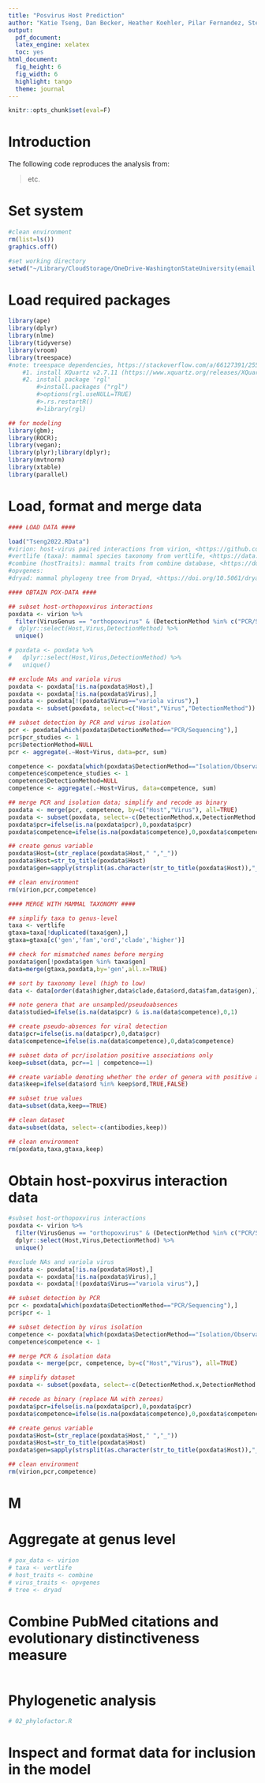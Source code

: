 ```yaml
---
title: "Posvirus Host Prediction"
author: "Katie Tseng, Dan Becker, Heather Koehler, Pilar Fernandez, Stephanie Seifert"
output:
  pdf_document:
  latex_engine: xelatex
  toc: yes
html_document:
  fig_height: 6
  fig_width: 6
  highlight: tango
  theme: journal
---
```


```r
knitr::opts_chunk$set(eval=F)
```

# Introduction

The following code reproduces the analysis from:

> etc.

# Set system

```r

#clean environment
rm(list=ls()) 
graphics.off()

#set working directory
setwd("~/Library/CloudStorage/OneDrive-WashingtonStateUniversity(email.wsu.edu)/Fernandez Lab/Projects (Active)/OPV Host Prediction/GitHub/PoxHost/Tseng2022")

```

# Load required packages

```r

library(ape)
library(dplyr)
library(nlme)
library(tidyverse)
library(vroom)
library(treespace) 
#note: treespace dependencies, https://stackoverflow.com/a/66127391/2554330
    #1. install XQuartz v2.7.11 (https://www.xquartz.org/releases/XQuartz-2.7.11.html); 
    #2. install package 'rgl'
        #>install.packages ("rgl")
        #>options(rgl.useNULL=TRUE)
        #>.rs.restartR()
        #>library(rgl)

## for modeling
library(gbm);
library(ROCR);
library(vegan);
library(plyr);library(dplyr);
library(mvtnorm)
library(xtable)
library(parallel)
```

# Load, format and merge data

```r

#### LOAD DATA ####

load("Tseng2022.RData")
#virion: host-virus paired interactions from virion, <https://github.com/viralemergence/virion/tree/main/Virion> 
#vertlife (taxa): mammal species taxonomy from vertlife, <https://data.vertlife.org/>
#combine (hostTraits): mammal traits from combine database, <https://doi.org/10.1002/ecy.3344> (file: "trait_data_imputed.csv")
#opvgenes:
#dryad: mammal phylogeny tree from Dryad, <https://doi.org/10.5061/dryad.tb03d03> (path: "Data_S8_finalFigureFiles">"_DATA")

#### OBTAIN POX-DATA ####

## subset host-orthopoxvirus interactions
poxdata <- virion %>%
  filter(VirusGenus == "orthopoxvirus" & (DetectionMethod %in% c("PCR/Sequencing","Isolation/Observation"))) %>% 
#  dplyr::select(Host,Virus,DetectionMethod) %>%
  unique()

# poxdata <- poxdata %>%
#   dplyr::select(Host,Virus,DetectionMethod) %>%
#   unique() 

## exclude NAs and variola virus
poxdata <- poxdata[!is.na(poxdata$Host),]
poxdata <- poxdata[!is.na(poxdata$Virus),]
poxdata <- poxdata[!(poxdata$Virus=="variola virus"),]
poxdata <- subset(poxdata, select=c("Host","Virus","DetectionMethod"))

## subset detection by PCR and virus isolation
pcr <- poxdata[which(poxdata$DetectionMethod=="PCR/Sequencing"),]
pcr$pcr_studies <- 1
pcr$DetectionMethod=NULL
pcr <- aggregate(.~Host+Virus, data=pcr, sum)

competence <- poxdata[which(poxdata$DetectionMethod=="Isolation/Observation"),]
competence$competence_studies <- 1
competence$DetectionMethod=NULL
competence <- aggregate(.~Host+Virus, data=competence, sum)

## merge PCR and isolation data; simplify and recode as binary
poxdata <- merge(pcr, competence, by=c("Host","Virus"), all=TRUE)
poxdata <- subset(poxdata, select=-c(DetectionMethod.x,DetectionMethod.y))
poxdata$pcr=ifelse(is.na(poxdata$pcr),0,poxdata$pcr)
poxdata$competence=ifelse(is.na(poxdata$competence),0,poxdata$competence)

## create genus variable
poxdata$Host=(str_replace(poxdata$Host," ","_"))
poxdata$Host=str_to_title(poxdata$Host)
poxdata$gen=sapply(strsplit(as.character(str_to_title(poxdata$Host)),"_"),function(x) x[1])

## clean environment
rm(virion,pcr,competence)

#### MERGE WITH MAMMAL TAXONOMY ####

## simplify taxa to genus-level
taxa <- vertlife
gtaxa=taxa[!duplicated(taxa$gen),]
gtaxa=gtaxa[c('gen','fam','ord','clade','higher')]

## check for mismatched names before merging
poxdata$gen[!poxdata$gen %in% taxa$gen]
data=merge(gtaxa,poxdata,by='gen',all.x=TRUE)

## sort by taxonomy level (high to low)
data <- data[order(data$higher,data$clade,data$ord,data$fam,data$gen),]

## note genera that are unsampled/pseudoabsences
data$studied=ifelse(is.na(data$pcr) & is.na(data$competence),0,1)

## create pseudo-absences for viral detection
data$pcr=ifelse(is.na(data$pcr),0,data$pcr)
data$competence=ifelse(is.na(data$competence),0,data$competence)

## subset data of pcr/isolation positive associations only
keep=subset(data, pcr==1 | competence==1)

## create variable denoting whether the order of genera with positive associations exists in merged data 
data$keep=ifelse(data$ord %in% keep$ord,TRUE,FALSE)

## subset true values
data=subset(data,keep==TRUE)

## clean dataset
data=subset(data, select=-c(antibodies,keep))

## clean environment
rm(poxdata,taxa,gtaxa,keep)

```


# Obtain host-poxvirus interaction data

```r

#subset host-orthopoxvirus interactions
poxdata <- virion %>%
  filter(VirusGenus == "orthopoxvirus" & (DetectionMethod %in% c("PCR/Sequencing","Isolation/Observation","Antibodies"))) %>% 
  dplyr::select(Host,Virus,DetectionMethod) %>%
  unique()

#exclude NAs and variola virus
poxdata <- poxdata[!is.na(poxdata$Host),]
poxdata <- poxdata[!is.na(poxdata$Virus),]
poxdata <- poxdata[!(poxdata$Virus=="variola virus"),]

## subset detection by PCR
pcr <- poxdata[which(poxdata$DetectionMethod=="PCR/Sequencing"),]
pcr$pcr <- 1

## subset detection by virus isolation
competence <- poxdata[which(poxdata$DetectionMethod=="Isolation/Observation"),]
competence$competence <- 1

## merge PCR & isolation data
poxdata <- merge(pcr, competence, by=c("Host","Virus"), all=TRUE)

## simplify dataset
poxdata <- subset(poxdata, select=-c(DetectionMethod.x,DetectionMethod.y))

## recode as binary (replace NA with zeroes)
poxdata$pcr=ifelse(is.na(poxdata$pcr),0,poxdata$pcr)
poxdata$competence=ifelse(is.na(poxdata$competence),0,poxdata$competence)

## create genus variable
poxdata$Host=(str_replace(poxdata$Host," ","_"))
poxdata$Host=str_to_title(poxdata$Host)
poxdata$gen=sapply(strsplit(as.character(str_to_title(poxdata$Host)),"_"),function(x) x[1])

## clean environment
rm(virion,pcr,competence)

```

# M
# Aggregate at genus level

```r
# pox_data <- virion
# taxa <- vertlife
# host_traits <- combine
# virus_traits <- opvgenes
# tree <- dryad
```

# Combine PubMed citations and evolutionary distinctiveness measure

```r
```

# Phylogenetic analysis

```r

# 02_phylofactor.R

```

# Inspect and format data for inclusion in the model

```r

```

# 

```r
```

# 

```r
```

# 

```r
```

# 